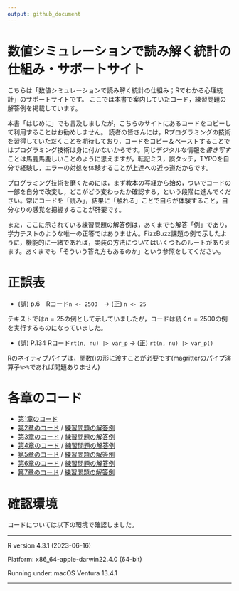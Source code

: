 ```yaml
---
output: github_document
---
```


# 数値シミュレーションで読み解く統計の仕組み・サポートサイト

こちらは「数値シミュレーションで読み解く統計の仕組み；Rでわかる心理統計」のサポートサイトです。
ここでは本書で案内していたコード，練習問題の解答例を掲載しています。

本書「はじめに」でも言及しましたが，こちらのサイトにあるコードをコピーして利用することはお勧めしません。
読者の皆さんには，Rプログラミングの技術を習得していただくことを期待しており，コードをコピー＆ペーストすることではプログラミング技術は身に付かないからです。同じデジタルな情報を*書き写す*ことは馬鹿馬鹿しいことのように思えますが，転記ミス，誤タッチ，TYPOを自分で経験し，エラーの対処を体験することが上達への近っ道だからです。

プログラミング技術を磨くためには，まず教本の写経から始め，ついでコードの一部を自分で改変し，どこがどう変わったか確認する，という段階に進んでください。常にコードを「読み」，結果に「触れる」ことで自らが体験すること，自分なりの感覚を把握することが肝要です。

また，ここに示されている練習問題の解答例は，あくまでも解答「例」であり，学力テストのような唯一の正答ではありません。FizzBuzz課題の例で示したように，機能的に一緒であれば，実装の方法についてはいくつものルートがありえます。あくまでも「そういう答え方もあるのか」という参照をしてください。

# 正誤表

+ (誤) p.6　Rコード`n <- 2500`　-> (正) `n <- 25`

テキストでは$n=25$の例として示していましたが，コードは続く$n=2500$の例を実行するものになっていました。

+ (誤) P.134 Rコード`rt(n, nu) |> var_p` -> (正) `rt(n, nu) |> var_p()`

Rのネイティブパイプは，関数()の形に渡すことが必要です(magritterのパイプ演算子`%>%`であれば問題ありません)


# 各章のコード

- [第1章のコード](ch1/ch1.R)
- [第2章のコード](ch2/ch2.R) / [練習問題の解答例](ch2/ch2_practice.R)
- [第3章のコード](ch3/ch3.R) / [練習問題の解答例](ch3/ch3_practice.R)
- [第4章のコード](ch4/ch4.R) / [練習問題の解答例](ch4/ch4_practice.R)
- [第5章のコード](ch5.ch5.R) / [練習問題の解答例](ch5/ch5_practice.R)
- [第6章のコード](ch6/ch6.R) / [練習問題の解答例](ch6/ch6_practice.R)
- [第7章のコード](ch7/ch7.R) / [練習問題の解答例](ch7/ch7_practice.R)

# 確認環境

コードについては以下の環境で確認しました。

------------------------------------------------------------------------

R version 4.3.1 (2023-06-16)

Platform: x86_64-apple-darwin22.4.0 (64-bit)

Running under: macOS Ventura 13.4.1

------------------------------------------------------------------------
